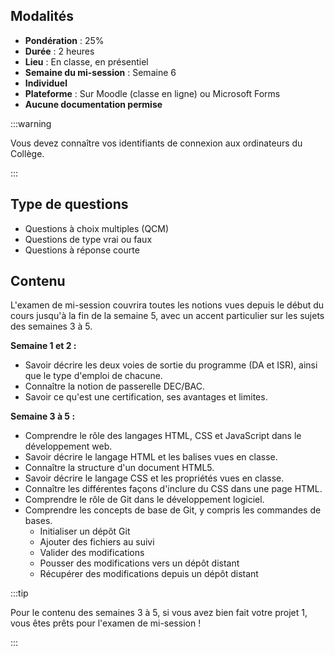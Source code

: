 ## Modalités

- **Pondération** : 25%
- **Durée** : 2 heures
- **Lieu** : En classe, en présentiel
- **Semaine du mi-session** : Semaine 6
- **Individuel**
- **Plateforme** : Sur Moodle (classe en ligne) ou Microsoft Forms
- **Aucune documentation permise**

:::warning

Vous devez connaître vos identifiants de connexion aux ordinateurs du Collège.

:::

## Type de questions

- Questions à choix multiples (QCM)
- Questions de type vrai ou faux
- Questions à réponse courte

## Contenu

L'examen de mi-session couvrira toutes les notions vues depuis le début du
cours jusqu'à la fin de la semaine 5, avec un accent particulier sur les sujets des semaines 3 à 5.

**Semaine 1 et 2 :**
- Savoir décrire les deux voies de sortie du programme (DA et ISR), ainsi que le type d'emploi de chacune.
- Connaître la notion de passerelle DEC/BAC.
- Savoir ce qu'est une certification, ses avantages et limites.

**Semaine 3 à 5 :**
- Comprendre le rôle des langages HTML, CSS et JavaScript dans le développement web.
- Savoir décrire le langage HTML et les balises vues en classe.
- Connaître la structure d'un document HTML5.
- Savoir décrire le langage CSS et les propriétés vues en classe.
- Connaître les différentes façons d'inclure du CSS dans une page HTML.
- Comprendre le rôle de Git dans le développement logiciel.
- Comprendre les concepts de base de Git, y compris les commandes de bases.
    - Initialiser un dépôt Git
    - Ajouter des fichiers au suivi
    - Valider des modifications
    - Pousser des modifications vers un dépôt distant
    - Récupérer des modifications depuis un dépôt distant

:::tip

Pour le contenu des semaines 3 à 5, si vous avez bien fait votre projet 1, vous
êtes prêts pour l'examen de mi-session !

:::